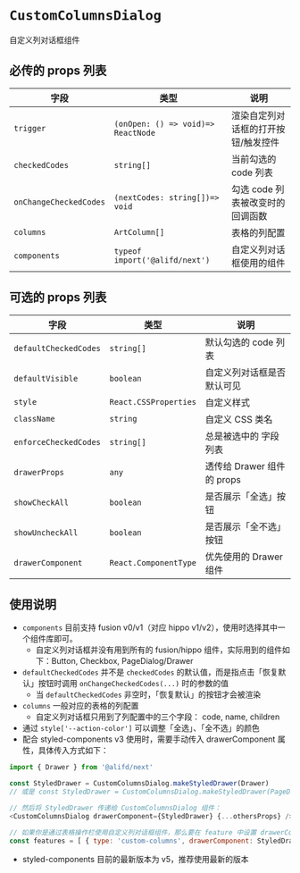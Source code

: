 
<Meta title="示例 / 自定义列对话框" />

# `CustomColumnsDialog`

自定义列对话框组件

<Preview>
  <Story id="表格常见功能-常见功能示例--自定义列对话框组件" />
</Preview>

## 必传的 props 列表

| 字段                   | 类型                               | 说明                                |
| ---------------------- | ---------------------------------- | ----------------------------------- |
| `trigger`              | `(onOpen: () => void)=> ReactNode` | 渲染自定列对话框的打开按钮/触发控件 |
| `checkedCodes`         | `string[]`                         | 当前勾选的 code 列表                |
| `onChangeCheckedCodes` | `(nextCodes: string[])=> void`     | 勾选 code 列表被改变时的回调函数    |
| `columns`              | `ArtColumn[]`                      | 表格的列配置                        |
| `components`           | `typeof import('@alifd/next')`     | 自定义列对话框使用的组件            |

## 可选的 props 列表

| 字段                  | 类型                  | 说明                       |
| --------------------- | --------------------- | -------------------------- |
| `defaultCheckedCodes` | `string[]`            | 默认勾选的 code 列表       |
| `defaultVisible`      | `boolean`             | 自定义列对话框是否默认可见 |
| `style`               | `React.CSSProperties` | 自定义样式                 |
| `className`           | `string`              | 自定义 CSS 类名            |
| `enforceCheckedCodes` | `string[]`            | 总是被选中的 字段列表      |
| `drawerProps`         | `any`                 | 透传给 Drawer 组件的 props |
| `showCheckAll`        | `boolean`             | 是否展示「全选」按钮       |
| `showUncheckAll`      | `boolean`             | 是否展示「全不选」按钮     |
| `drawerComponent`     | `React.ComponentType` | 优先使用的 Drawer 组件     |

## 使用说明

- `components` 目前支持 fusion v0/v1（对应 hippo v1/v2），使用时选择其中一个组件库即可。
  - 自定义列对话框并没有用到所有的 fusion/hippo 组件，实际用到的组件如下：Button, Checkbox, PageDialog/Drawer
- `defaultCheckedCodes` 并不是 `checkedCodes` 的默认值，而是指点击「恢复默认」按钮时调用 `onChangeCheckedCodes(...)` 时的参数的值
  - 当 `defaultCheckedCodes` 非空时，「恢复默认」的按钮才会被渲染
- `columns` 一般对应的表格的列配置
  - 自定义列对话框只用到了列配置中的三个字段： code, name, children
- 通过 `style['--action-color']` 可以调整「全选」、「全不选」的颜色
- 配合 styled-components v3 使用时，需要手动传入 drawerComponent 属性，具体传入方式如下：

```js
import { Drawer } from '@alifd/next'

const StyledDrawer = CustomColumnsDialog.makeStyledDrawer(Drawer)
// 或是 const StyledDrawer = CustomColumnsDialog.makeStyledDrawer(PageDialog)

// 然后将 StyledDrawer 传递给 CustomColumnsDialog 组件：
<CustomColumnsDialog drawerComponent={StyledDrawer} {...othersProps} />

// 如果你是通过表格操作栏使用自定义列对话框组件，那么要在 feature 中设置 drawerComponent：
const features = [ { type: 'custom-columns', drawerComponent: StyledDrawer } ]
```

- styled-components 目前的最新版本为 v5，推荐使用最新的版本

